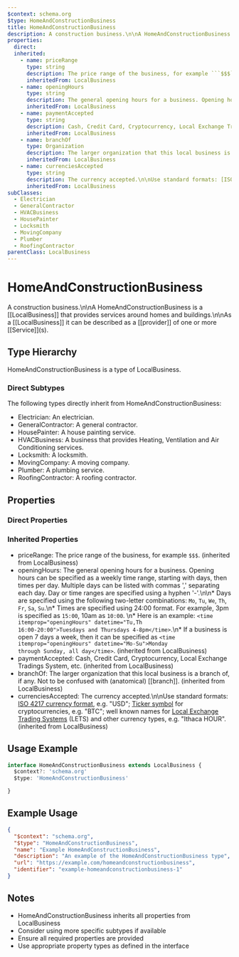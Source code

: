 ```yaml
---
$context: schema.org
$type: HomeAndConstructionBusiness
title: HomeAndConstructionBusiness
description: A construction business.\n\nA HomeAndConstructionBusiness is a [[LocalBusiness]] that provides services around homes and buildings.\n\nAs a [[LocalBusiness]] it can be described as a [[provider]] of one or more [[Service]]\(s).
properties:
  direct:
  inherited:
    - name: priceRange
      type: string
      description: The price range of the business, for example ```$$$```.
      inheritedFrom: LocalBusiness
    - name: openingHours
      type: string
      description: The general opening hours for a business. Opening hours can be specified as a weekly time range, starting with days, then times per day. Multiple days can be listed with commas ',' separating each day. Day or time ranges are specified using a hyphen '-'.\n\n* Days are specified using the following two-letter combinations: ```Mo```, ```Tu```, ```We```, ```Th```, ```Fr```, ```Sa```, ```Su```.\n* Times are specified using 24:00 format. For example, 3pm is specified as ```15:00```, 10am as ```10:00```. \n* Here is an example: <code>&lt;time itemprop="openingHours" datetime=&quot;Tu,Th 16:00-20:00&quot;&gt;Tuesdays and Thursdays 4-8pm&lt;/time&gt;</code>.\n* If a business is open 7 days a week, then it can be specified as <code>&lt;time itemprop=&quot;openingHours&quot; datetime=&quot;Mo-Su&quot;&gt;Monday through Sunday, all day&lt;/time&gt;</code>.
      inheritedFrom: LocalBusiness
    - name: paymentAccepted
      type: string
      description: Cash, Credit Card, Cryptocurrency, Local Exchange Tradings System, etc.
      inheritedFrom: LocalBusiness
    - name: branchOf
      type: Organization
      description: The larger organization that this local business is a branch of, if any. Not to be confused with (anatomical) [[branch]].
      inheritedFrom: LocalBusiness
    - name: currenciesAccepted
      type: string
      description: The currency accepted.\n\nUse standard formats: [ISO 4217 currency format](http://en.wikipedia.org/wiki/ISO_4217), e.g. "USD"; [Ticker symbol](https://en.wikipedia.org/wiki/List_of_cryptocurrencies) for cryptocurrencies, e.g. "BTC"; well known names for [Local Exchange Trading Systems](https://en.wikipedia.org/wiki/Local_exchange_trading_system) (LETS) and other currency types, e.g. "Ithaca HOUR".
      inheritedFrom: LocalBusiness
subClasses:
  - Electrician
  - GeneralContractor
  - HVACBusiness
  - HousePainter
  - Locksmith
  - MovingCompany
  - Plumber
  - RoofingContractor
parentClass: LocalBusiness
---
```

# HomeAndConstructionBusiness

A construction business.\n\nA HomeAndConstructionBusiness is a [[LocalBusiness]] that provides services around homes and buildings.\n\nAs a [[LocalBusiness]] it can be described as a [[provider]] of one or more [[Service]]\(s).

## Type Hierarchy

HomeAndConstructionBusiness is a type of LocalBusiness.

### Direct Subtypes

The following types directly inherit from HomeAndConstructionBusiness:

- Electrician: An electrician.
- GeneralContractor: A general contractor.
- HousePainter: A house painting service.
- HVACBusiness: A business that provides Heating, Ventilation and Air Conditioning services.
- Locksmith: A locksmith.
- MovingCompany: A moving company.
- Plumber: A plumbing service.
- RoofingContractor: A roofing contractor.

## Properties

### Direct Properties



### Inherited Properties

- priceRange: The price range of the business, for example ```$$$```. (inherited from LocalBusiness)
- openingHours: The general opening hours for a business. Opening hours can be specified as a weekly time range, starting with days, then times per day. Multiple days can be listed with commas ',' separating each day. Day or time ranges are specified using a hyphen '-'.\n\n* Days are specified using the following two-letter combinations: ```Mo```, ```Tu```, ```We```, ```Th```, ```Fr```, ```Sa```, ```Su```.\n* Times are specified using 24:00 format. For example, 3pm is specified as ```15:00```, 10am as ```10:00```. \n* Here is an example: <code>&lt;time itemprop="openingHours" datetime=&quot;Tu,Th 16:00-20:00&quot;&gt;Tuesdays and Thursdays 4-8pm&lt;/time&gt;</code>.\n* If a business is open 7 days a week, then it can be specified as <code>&lt;time itemprop=&quot;openingHours&quot; datetime=&quot;Mo-Su&quot;&gt;Monday through Sunday, all day&lt;/time&gt;</code>. (inherited from LocalBusiness)
- paymentAccepted: Cash, Credit Card, Cryptocurrency, Local Exchange Tradings System, etc. (inherited from LocalBusiness)
- branchOf: The larger organization that this local business is a branch of, if any. Not to be confused with (anatomical) [[branch]]. (inherited from LocalBusiness)
- currenciesAccepted: The currency accepted.\n\nUse standard formats: [ISO 4217 currency format](http://en.wikipedia.org/wiki/ISO_4217), e.g. "USD"; [Ticker symbol](https://en.wikipedia.org/wiki/List_of_cryptocurrencies) for cryptocurrencies, e.g. "BTC"; well known names for [Local Exchange Trading Systems](https://en.wikipedia.org/wiki/Local_exchange_trading_system) (LETS) and other currency types, e.g. "Ithaca HOUR". (inherited from LocalBusiness)

## Usage Example

```typescript
interface HomeAndConstructionBusiness extends LocalBusiness {
  $context?: 'schema.org'
  $type: 'HomeAndConstructionBusiness'

}
```

## Example Usage

```json
{
  "$context": "schema.org",
  "$type": "HomeAndConstructionBusiness",
  "name": "Example HomeAndConstructionBusiness",
  "description": "An example of the HomeAndConstructionBusiness type",
  "url": "https://example.com/homeandconstructionbusiness",
  "identifier": "example-homeandconstructionbusiness-1"
}
```

## Notes

- HomeAndConstructionBusiness inherits all properties from LocalBusiness
- Consider using more specific subtypes if available
- Ensure all required properties are provided
- Use appropriate property types as defined in the interface